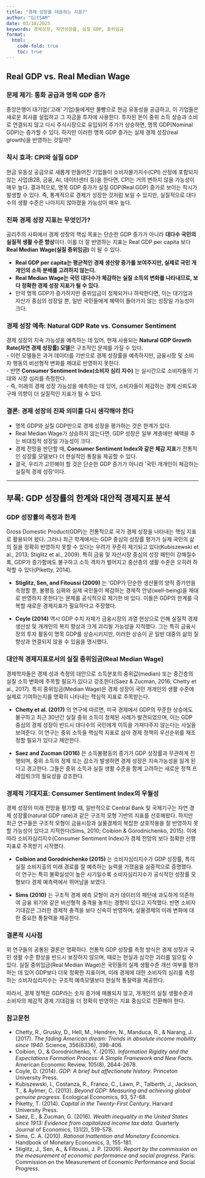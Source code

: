 ```yaml
---
title: "경제 성장을 대표하는 지표?"
author: "GitSAM"
date: 03/18/2025
keywords: 경제성장, 자연성장률, 실질 GDP, 중위임금
format:
  html:
    code-fold: true
    toc: true
---
```


## Real GDP vs. Real Median Wage

### 문제 제기: 통화 공급과 명목 GDP 증가  
중앙은행이 대기업(‘고래’ 기업)들에게만 몰빵으로 현금 유동성을 공급하고, 이 기업들은 새로운 회사를 설립하고 그 자금을 투자에 사용한다. 
투자된 돈이 중위 소득 상승과 소비로 연결되지 않고 다시 주식시장으로 유입되어 주가가 상승하면, 명목 GDP(Nominal GDP)는 증가할 수 있다. 
하지만 이러한 명목 GDP 증가는 실제 경제 성장(real growth)을 반영하는 것일까?  

### 착시 효과: CPI와 실질 GDP  
현금 유동성 공급으로 새롭게 만들어진 기업들이 소비자물가지수(CPI) 산정에 포함되지 않는 사업(B2B, 금융, AI, 데이터센터 등)을 한다면, CPI는 거의 변하지 않을 가능성이 매우 높다. 
결과적으로, 명목 GDP 증가가 실질 GDP(Real GDP) 증가로 보이는 착시가 발생할 수 있다. 
즉, 통계적으로 경제가 성장한 것처럼 보일 수 있지만, 실질적으로 대다수의 생활 수준은 나아지지 않아졌을 가능성이 매우 높다.  

### 진짜 경제 성장 지표는 무엇인가?
공리주의 사회에서 경제 성장의 핵심 목표는 단순한 GDP 증가가 아니라 **대다수 국민의 실질적 생활 수준 향상**이다. 
이를 더 잘 반영하는 지표는 Real GDP per capita 보다 **Real Median Wage(실질 중위임금)** 이 될 수 있다.  

- **Real GDP per capita는 평균적인 경제 생산량 증가를 보여주지만, 실제로 국민 개개인의 소득 분배를 고려하지 않는다.**  
- **Real Median Wage는 국민 대다수가 체감하는 실질 소득의 변화를 나타내므로, 보다 정확한 경제 성장 지표가 될 수 있다.**  
- 만약 명목 GDP가 증가하지만 중위임금이 정체되거나 하락한다면, 이는 대기업과 자산가 중심의 성장일 뿐, 일반 국민들에게 혜택이 돌아가지 않는 성장일 가능성이 크다.  

### 경제 성장 예측: Natural GDP Rate vs. Consumer Sentiment
경제 성장의 지속 가능성을 예측하는 데 있어, 현재 사용되는 **Natural GDP Growth Rate(자연 경제 성장률) 모델**은 구조적인 문제를 가질 수 있다.  
- 이런 모델들은 과거 데이터를 기반으로 경제 성장률을 예측하지만, 금융시장 및 소비자 행동의 비선형적 변화를 제대로 반영하지 못한다.  
- 반면 **Consumer Sentiment Index(소비자 심리 지수)** 는 실시간으로 소비자들의 기대와 시장 심리를 측정한다.  
- 즉, 미래의 경제 성장 가능성을 예측하는 데 있어, 소비자들이 체감하는 경제 신뢰도와 구매 의향이 더 실질적인 지표가 될 수 있다.  

### 결론: 경제 성장의 진짜 의미를 다시 생각해야 한다
- 명목 GDP와 실질 GDP만으로 경제 성장을 평가하는 것은 한계가 있다.  
- Real Median Wage가 상승하지 않는다면, GDP 성장은 일부 계층에만 혜택을 주는 비대칭적 성장일 가능성이 크다. 
- 경제 전망을 판단할 때, **Consumer Sentiment Index와 같은 체감 지표**가 전통적인 성장률 모델보다 더 현실적인 통찰을 제공할 수 있다.  
- 결국, 우리가 고민해야 할 것은 단순한 GDP 증가가 아니라 ‘국민 개개인이 체감하는 실질적 경제 성장’이다.

---


## 부록: GDP 성장률의 한계와 대안적 경제지표 분석

### GDP 성장률의 측정과 한계
Gross Domestic Product(GDP)는 전통적으로 국가 경제 성장을 나타내는 핵심 지표로 활용되어 왔다. 그러나 최근 학계에서는 GDP 중심의 성장률 평가가 실제 국민의 삶의 질을 정확히 반영하지 못할 수 있다는 우려가 꾸준히 제기되고 있다(Kubiszewski et al., 2013; Stiglitz et al., 2009). 특히 금융 및 자산시장 중심의 성장 패턴이 강해질수록, GDP가 증가함에도 불구하고 소득 격차가 벌어지고 중산층의 생활 수준은 오히려 하락할 수 있다(Piketty, 2014).

- **Stiglitz, Sen, and Fitoussi (2009)** 는 'GDP가 단순한 생산물의 양적 증가만을 측정할 뿐, 불평등 심화와 실제 국민들이 체감하는 경제적 안녕(well-being)을 제대로 반영하지 못한다'는 문제를 공식적으로 제기한 바 있다. 이들은 GDP의 한계를 극복할 새로운 경제지표가 필요하다고 주장했다.

- **Coyle (2014)** 역시 GDP 수치 자체가 금융시장의 과열 현상으로 인해 실질적 경제 생산성 및 개개인의 복지 향상과 크게 괴리될 가능성을 지적했다. 그는 특히 금융시장의 투자 활동이 명목 GDP를 상승시키지만, 이러한 상승이 곧 일반 대중의 삶의 질 향상과 연결되지 않을 수 있음을 명시했다.


### 대안적 경제지표로서의 실질 중위임금(Real Median Wage)
경제학자들은 경제 성과 측정의 대안으로 소득분포의 중위값(median) 또는 중간층의 실질 소득 변화에 주목할 필요가 있다고 강조한다(Saez & Zucman, 2016; Chetty et al., 2017). 특히 중위임금(Median Wage)은 경제 성장이 국민 개개인의 생활 수준에 실제로 기여하는지를 명확히 나타내는 핵심적 지표로 주목받는다.

- **Chetty et al. (2017)** 의 연구에 따르면, 미국 경제에서 GDP의 꾸준한 상승에도 불구하고 최근 30년간 실질 중위 소득이 정체된 사례가 발견되었으며, 이는 GDP 중심의 경제 성장이 반드시 대다수의 국민에게 이득을 가져다주지 않는다는 사실을 보여준다. 이 연구는 중위 소득을 핵심적 지표로 삼아 경제 정책의 우선순위를 재조정할 필요가 있다고 제안한다.

- **Saez and Zucman (2016)** 은 소득불평등의 증가가 GDP 성장률과 무관하게 진행되며, 중위 소득의 정체 또는 감소가 발생하면 경제 성장은 지속가능성을 잃게 된다고 경고한다. 그들은 중위 소득과 실질 생활 수준을 함께 고려하는 새로운 정책 프레임워크의 필요성을 강조한다.


### 경제적 기대지표: Consumer Sentiment Index의 우월성
경제 성장의 미래 전망을 평가할 때, 일반적으로 Central Bank 및 국제기구는 자연 경제 성장률(natural GDP rate)과 같은 구조적 모형 기반의 지표를 선호해왔다. 하지만 최근 연구들은 구조적 모형이 금융시장과 실물경제의 복잡한 상호작용을 잘 반영하지 못할 가능성이 있다고 지적한다(Sims, 2010; Coibion & Gorodnichenko, 2015). 이에 따라 소비자심리지수(Consumer Sentiment Index)가 경제 전망의 보다 정확한 선행지표로 주목받기 시작했다.

- **Coibion and Gorodnichenko (2015)** 는 소비자심리지수가 GDP 성장률, 특히 실질 소비지출의 미래 경로를 잘 예측하는 능력을 가졌음을 실증적으로 증명했다. 이 연구는 특히 불확실성이 높은 시기일수록 소비자심리지수가 공식적인 성장률 모형보다 경제 예측력에서 뛰어남을 보였다.

- **Sims (2010)** 는 구조적 경제 예측 모형이 과거 데이터의 패턴에 과도하게 의존하여 금융 위기와 같은 비선형적 충격을 놓치는 경향이 있다고 지적했다. 반면 소비자 기대감은 그러한 경제적 충격을 보다 신속히 반영하며, 실물경제의 미래 변화에 대한 중요한 통찰력을 제공한다.

### 결론적 시사점
위 연구들의 공통된 결론은 명확하다. 전통적 GDP 성장률 측정 방식은 경제 성장과 국민 생활 수준 향상을 반드시 보장하지 않으며, 때로는 현실과 심각한 괴리를 일으킬 수 있다. 실질 중위임금(Real Median Wage)은 국민들의 실제 생활수준 개선 여부를 평가하는 데 있어 GDP보다 더욱 정확한 지표이며, 미래 경제에 대한 소비자의 심리를 측정하는 소비자심리지수는 구조적 예측모델보다 현실적 통찰력을 제공한다.

따라서, 경제 정책은 GDP라는 숫자 증가에 매몰되지 않고, 개개인의 실질 생활수준과 소비자의 체감적 경제 기대감을 더 정확히 반영하는 지표 중심으로 전환해야 한다.


### 참고문헌
- Chetty, R., Grusky, D., Hell, M., Hendren, N., Manduca, R., & Narang, J. (2017). *The fading American dream: Trends in absolute income mobility since 1940*. Science, 356(6336), 398-406.
- Coibion, O., & Gorodnichenko, Y. (2015). *Information Rigidity and the Expectations Formation Process: A Simple Framework and New Facts*. American Economic Review, 105(8), 2644-2678.
- Coyle, D. (2014). *GDP: A brief but affectionate history*. Princeton University Press.
- Kubiszewski, I., Costanza, R., Franco, C., Lawn, P., Talberth, J., Jackson, T., & Aylmer, C. (2013). *Beyond GDP: Measuring and achieving global genuine progress*. Ecological Economics, 93, 57-68.
- Piketty, T. (2014). *Capital in the Twenty-First Century*. Harvard University Press.
- Saez, E., & Zucman, G. (2016). *Wealth inequality in the United States since 1913: Evidence from capitalized income tax data*. Quarterly Journal of Economics, 131(2), 519-578.
- Sims, C. A. (2010). *Rational Inattention and Monetary Economics*. Handbook of Monetary Economics, 3, 155-181.
- Stiglitz, J., Sen, A., & Fitoussi, J. P. (2009). *Report by the commission on the measurement of economic performance and social progress*. Paris: Commission on the Measurement of Economic Performance and Social Progress.